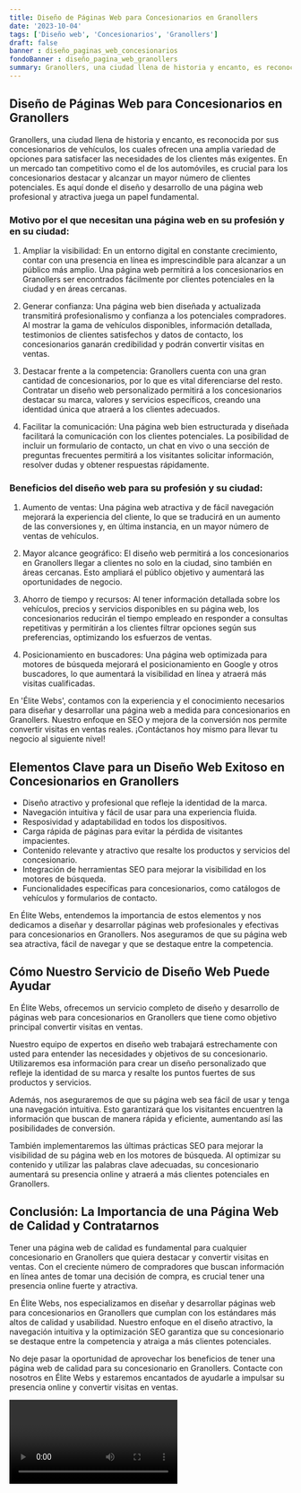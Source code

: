 ```yaml
---
title: Diseño de Páginas Web para Concesionarios en Granollers
date: '2023-10-04'
tags: ['Diseño web', 'Concesionarios', 'Granollers']
draft: false
banner : diseño_paginas_web_concesionarios
fondoBanner : diseño_pagina_web_granollers
summary: Granollers, una ciudad llena de historia y encanto, es reconocida por sus concesionarios de vehículos, los cuales ofrecen una amplia variedad de opciones para satisfacer las necesidades de los clientes más exigentes. En un mercado tan competitivo como el de los automóviles, es crucial para los concesionarios destacar y alcanzar un mayor número de clientes potenciales. Es aquí donde el diseño y desarrollo de una página web profesional y atractiva juega un papel fundamental.
---
```


## Diseño de Páginas Web para Concesionarios en Granollers

Granollers, una ciudad llena de historia y encanto, es reconocida por sus concesionarios de vehículos, los cuales ofrecen una amplia variedad de opciones para satisfacer las necesidades de los clientes más exigentes. En un mercado tan competitivo como el de los automóviles, es crucial para los concesionarios destacar y alcanzar un mayor número de clientes potenciales. Es aquí donde el diseño y desarrollo de una página web profesional y atractiva juega un papel fundamental.

### Motivo por el que necesitan una página web en su profesión y en su ciudad:

1. Ampliar la visibilidad: En un entorno digital en constante crecimiento, contar con una presencia en línea es imprescindible para alcanzar a un público más amplio. Una página web permitirá a los concesionarios en Granollers ser encontrados fácilmente por clientes potenciales en la ciudad y en áreas cercanas.

2. Generar confianza: Una página web bien diseñada y actualizada transmitirá profesionalismo y confianza a los potenciales compradores. Al mostrar la gama de vehículos disponibles, información detallada, testimonios de clientes satisfechos y datos de contacto, los concesionarios ganarán credibilidad y podrán convertir visitas en ventas.

3. Destacar frente a la competencia: Granollers cuenta con una gran cantidad de concesionarios, por lo que es vital diferenciarse del resto. Contratar un diseño web personalizado permitirá a los concesionarios destacar su marca, valores y servicios específicos, creando una identidad única que atraerá a los clientes adecuados.

4. Facilitar la comunicación: Una página web bien estructurada y diseñada facilitará la comunicación con los clientes potenciales. La posibilidad de incluir un formulario de contacto, un chat en vivo o una sección de preguntas frecuentes permitirá a los visitantes solicitar información, resolver dudas y obtener respuestas rápidamente.

### Beneficios del diseño web para su profesión y su ciudad:

1. Aumento de ventas: Una página web atractiva y de fácil navegación mejorará la experiencia del cliente, lo que se traducirá en un aumento de las conversiones y, en última instancia, en un mayor número de ventas de vehículos.

2. Mayor alcance geográfico: El diseño web permitirá a los concesionarios en Granollers llegar a clientes no solo en la ciudad, sino también en áreas cercanas. Esto ampliará el público objetivo y aumentará las oportunidades de negocio.

3. Ahorro de tiempo y recursos: Al tener información detallada sobre los vehículos, precios y servicios disponibles en su página web, los concesionarios reducirán el tiempo empleado en responder a consultas repetitivas y permitirán a los clientes filtrar opciones según sus preferencias, optimizando los esfuerzos de ventas.

4. Posicionamiento en buscadores: Una página web optimizada para motores de búsqueda mejorará el posicionamiento en Google y otros buscadores, lo que aumentará la visibilidad en línea y atraerá más visitas cualificadas.

En 'Élite Webs', contamos con la experiencia y el conocimiento necesarios para diseñar y desarrollar una página web a medida para concesionarios en Granollers. Nuestro enfoque en SEO y mejora de la conversión nos permite convertir visitas en ventas reales. ¡Contáctanos hoy mismo para llevar tu negocio al siguiente nivel!

<GifSeo />

<Cta />

## Elementos Clave para un Diseño Web Exitoso en Concesionarios en Granollers

- Diseño atractivo y profesional que refleje la identidad de la marca.
- Navegación intuitiva y fácil de usar para una experiencia fluida.
- Resposividad y adaptabilidad en todos los dispositivos.
- Carga rápida de páginas para evitar la pérdida de visitantes impacientes.
- Contenido relevante y atractivo que resalte los productos y servicios del concesionario.
- Integración de herramientas SEO para mejorar la visibilidad en los motores de búsqueda.
- Funcionalidades específicas para concesionarios, como catálogos de vehículos y formularios de contacto.

En Élite Webs, entendemos la importancia de estos elementos y nos dedicamos a diseñar y desarrollar páginas web profesionales y efectivas para concesionarios en Granollers. Nos aseguramos de que su página web sea atractiva, fácil de navegar y que se destaque entre la competencia.

## Cómo Nuestro Servicio de Diseño Web Puede Ayudar

En Élite Webs, ofrecemos un servicio completo de diseño y desarrollo de páginas web para concesionarios en Granollers que tiene como objetivo principal convertir visitas en ventas. 

Nuestro equipo de expertos en diseño web trabajará estrechamente con usted para entender las necesidades y objetivos de su concesionario. Utilizaremos esa información para crear un diseño personalizado que refleje la identidad de su marca y resalte los puntos fuertes de sus productos y servicios.

Además, nos aseguraremos de que su página web sea fácil de usar y tenga una navegación intuitiva. Esto garantizará que los visitantes encuentren la información que buscan de manera rápida y eficiente, aumentando así las posibilidades de conversión.

También implementaremos las últimas prácticas SEO para mejorar la visibilidad de su página web en los motores de búsqueda. Al optimizar su contenido y utilizar las palabras clave adecuadas, su concesionario aumentará su presencia online y atraerá a más clientes potenciales en Granollers.

## Conclusión: La Importancia de una Página Web de Calidad y Contratarnos

Tener una página web de calidad es fundamental para cualquier concesionario en Granollers que quiera destacar y convertir visitas en ventas. Con el creciente número de compradores que buscan información en línea antes de tomar una decisión de compra, es crucial tener una presencia online fuerte y atractiva.

En Élite Webs, nos especializamos en diseñar y desarrollar páginas web para concesionarios en Granollers que cumplan con los estándares más altos de calidad y usabilidad. Nuestro enfoque en el diseño atractivo, la navegación intuitiva y la optimización SEO garantiza que su concesionario se destaque entre la competencia y atraiga a más clientes potenciales.

No deje pasar la oportunidad de aprovechar los beneficios de tener una página web de calidad para su concesionario en Granollers. Contacte con nosotros en Élite Webs y estaremos encantados de ayudarle a impulsar su presencia online y convertir visitas en ventas.

<Video />

<CtaBot job='Concesionarios' city='Granollers'/>

<Gmaps query='Granollers+españa+maps' />